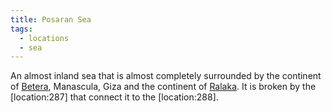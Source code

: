 ```yaml
---
title: Posaran Sea
tags:
  - locations
  - sea
---
```


An almost inland sea that is almost completely surrounded by the continent of
[Betera](./betera/index.mdx), Manascula, Giza and the continent of
[Ralaka](./ralaka/index.mdx). It is broken by the \[location:287] that connect
it to the \[location:288].
